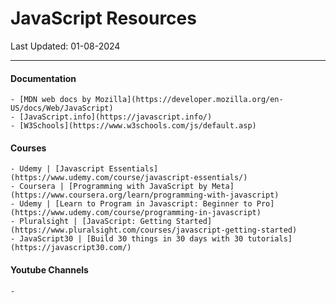 
# <HighLightedText>JavaScript Resources</HighLightedText>

Last Updated: 01-08-2024

---

#### Documentation

    - [MDN web docs by Mozilla](https://developer.mozilla.org/en-US/docs/Web/JavaScript)
    - [JavaScript.info](https://javascript.info/)
    - [W3Schools](https://www.w3schools.com/js/default.asp)

#### Courses

    - Udemy | [Javascript Essentials](https://www.udemy.com/course/javascript-essentials/)
    - Coursera | [Programming with JavaScript by Meta](https://www.coursera.org/learn/programming-with-javascript)
    - Udemy | [Learn to Program in Javascript: Beginner to Pro](https://www.udemy.com/course/programming-in-javascript)
    - Pluralsight | [JavaScript: Getting Started](https://www.pluralsight.com/courses/javascript-getting-started)
    - JavaScript30 | [Build 30 things in 30 days with 30 tutorials](https://javascript30.com/)

#### Youtube Channels

    - 